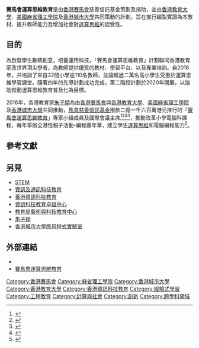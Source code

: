 '''賽馬會運算思維教育'''是由[[香港賽馬會|香港賽馬會]]慈善信託基金策劃及捐助，並由[[香港教育大學|香港教育大學]]、[[美國|美國]][[麻省理工學院|麻省理工學院]]及[[香港城市大學|香港城市大學]]共同策動的計劃，旨在推行編製實證為本教材、提升教師能力及增加社會對[[計算思維|運算思維]]的認受性。

==目的==
為啟發學生數碼創意，培養運用科技，「賽馬會運算思維教育」計劃聯同香港教育家及世界頂尖學者，為教師提供優質的教材、學習平台、以及專業培訓。自2016年，共培訓了來自32間小學逾110名教師，並讓超過二萬名高小學生受惠於運算思維學習課堂。隨著四年的先導計劃成功完成，第二階段計劃於2020年開展，以協助推動運算思維教育普及化為目標。

2016年，香港教育家[[朱子穎|朱子穎]]為由[[香港賽馬會|香港賽馬會]]與[[香港教育大學|香港教育大學]]、[[美國麻省理工學院|美國麻省理工學院]]及[[香港城市大學|香港城市大學]]共同推動，[[馬會慈善信託基金|馬會慈善信託基金]]撥款二億一千六百萬港元推行的「[[賽馬會運算思維教育|賽馬會運算思維教育]]」專家小組成員及國際會議主席<ref>{{cite news |title=馬會資助小學運算思維教育 - 香港文匯報 |url=http://paper.wenweipo.com/2016/11/16/ED1611160006.htm |work=paper.wenweipo.com |accessdate=2020-10-05 |archive-date=2020-10-08 |archive-url=https://web.archive.org/web/20201008081003/http://paper.wenweipo.com/2016/11/16/ED1611160006.htm |dead-url=no }}</ref><ref>{{cite news |title=【教育要聞】高小校本編程教育 引入運算思維課 - Yahoo 新聞 |url=https://hk.news.yahoo.com/教育要聞-高小校本編程教育-引入運算思維課-222121556.html |work=hk.news.yahoo.com |language=zh-Hant-HK |accessdate=2021-05-18 |archive-date=2020-10-09 |archive-url=https://web.archive.org/web/20201009103730/https://hk.news.yahoo.com/%E6%95%99%E8%82%B2%E8%A6%81%E8%81%9E-%E9%AB%98%E5%B0%8F%E6%A0%A1%E6%9C%AC%E7%B7%A8%E7%A8%8B%E6%95%99%E8%82%B2-%E5%BC%95%E5%85%A5%E9%81%8B%E7%AE%97%E6%80%9D%E7%B6%AD%E8%AA%B2-222121556.html |dead-url=no }}</ref><ref>{{cite web |title=人物故事 - 社區連繫 - 社區貢獻及慈善 - 香港賽馬會 |url=https://charities.hkjc.com/charities/chinese/connect-and-join/people-stories.aspx?in_file=stories_20170201_chutszwing.html |website=charities.hkjc.com |access-date=2020-10-05 |archive-date=2018-08-22 |archive-url=https://web.archive.org/web/20180822221838/http://charities.hkjc.com/charities/chinese/connect-and-join/people-stories.aspx?in_file=stories_20170201_chutszwing.html |dead-url=no }}</ref><ref>{{cite news |title=教大運算思維教育 小學生可學電腦編程 江紹祥：香港係世界第一 |url=https://www.hk01.com/社會新聞/199275/教大運算思維教育-小學生可學電腦編程-江紹祥-香港係世界第一 |work=香港01 |date=2018-06-14 |language=zh-HK |accessdate=2021-05-18 |archive-date=2020-10-10 |archive-url=https://web.archive.org/web/20201010061321/https://www.hk01.com/%E7%A4%BE%E6%9C%83%E6%96%B0%E8%81%9E/199275/%E6%95%99%E5%A4%A7%E9%81%8B%E7%AE%97%E6%80%9D%E7%B6%AD%E6%95%99%E8%82%B2-%E5%B0%8F%E5%AD%B8%E7%94%9F%E5%8F%AF%E5%AD%B8%E9%9B%BB%E8%85%A6%E7%B7%A8%E7%A8%8B-%E6%B1%9F%E7%B4%B9%E7%A5%A5-%E9%A6%99%E6%B8%AF%E4%BF%82%E4%B8%96%E7%95%8C%E7%AC%AC%E4%B8%80 |dead-url=no }}</ref>，推動改革小學電腦科課程，每年舉辦全港性親子活動-編程嘉年華，建立學生[[計算思維|運算思維]]和電腦編程能力<ref>{{cite news |title=馬會推編程教科書 啟發解難創造力 - 晴報 - 親子/教育 - 親子 |url=https://skypost.ulifestyle.com.hk/article/2106444/馬會推編程教科書%20啟發解難創造力 |work=晴報 |language=zh}}</ref>。

== 參考文獻 ==
{{reflist}}

== 另見 ==
* [[STEM|STEM]]
* [[資訊及通訊科技教育|資訊及通訊科技教育]]
* [[香港資訊科技教育|香港資訊科技教育]]
* [[資訊科技教育卓越中心|資訊科技教育卓越中心]]
* [[教育局_(香港)|教育局]][[藝術與科技教育中心|藝術與科技教育中心]]
* [[朱子穎|朱子穎]]
* [[香港城市大學應用程式實驗室|香港城市大學應用程式實驗室]]

== 外部連結 ==
*{{Official|https://www.coolthink.hk}}
*[https://charities.hkjc.com/charities/chinese/charities-trust/trust-initiated-projects/coolthink-at-jc.aspx 賽馬會運算思維教育] {{Wayback|url=https://charities.hkjc.com/charities/chinese/charities-trust/trust-initiated-projects/coolthink-at-jc.aspx |date=20210310010318 }} 

{{香港科技教育}}
{{香港賽馬會}}
[[Category:香港賽馬會|Category:香港賽馬會]]
[[Category:麻省理工學院|Category:麻省理工學院]]
[[Category:香港城市大學|Category:香港城市大學]]
[[Category:香港教育大學|Category:香港教育大學]]
[[Category:香港資訊科技教育|Category:香港資訊科技教育]]
[[Category:經驗式學習|Category:經驗式學習]]
[[Category:工程教育|Category:工程教育]]
[[Category:計算與社會|Category:計算與社會]]
[[Category:創新|Category:創新]]
[[Category:跨學科領域|Category:跨學科領域]]